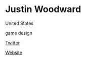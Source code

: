 # Justin Woodward

<Location>

United States

</Location>

<Skills>

game design

</Skills>

<Personal>

[Twitter](https://twitter.com/icjman)

</Personal>

<Business>

[Website](http://www.interabangent.com)

</Business>


